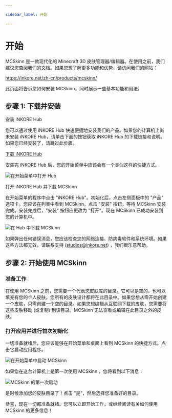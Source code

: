 ---

sidebar_label: 开始

---

# 开始

MCSkinn 是一款现代化的 Minecraft 3D 皮肤管理器/编辑器。在使用之前，我们建议您查阅我们的文档。如果您想了解更多功能和优势，请访问我们的网站：   

https://inkore.net/zh-cn/products/mcskinn/

此页面将告诉您如何安装 MCSkinn，同时展示一些基本功能和用法。

## 步骤 1: 下载并安装

安装 iNKORE Hub

您可以通过使用 iNKORE Hub 快速便捷地安装我们的产品。如果您的计算机上尚未安装 iNKORE Hub，请单击下面的按钮获取 iNKORE Hub 的下载链接和说明。如果您已经安装了，请跳过此步骤。

[下载 iNKORE Hub](https://inkore.net/hub-windows)

安装完 iNKORE Hub 后，您的开始菜单中应该会有一个类似这样的快捷方式。

![在开始菜单中打开 Hub](hub-in-start-menu.png)

打开 iNKORE Hub 并下载 MCSkinn

在开始菜单的程序中点击 "iNKORE Hub"。初始化后，点击左侧面板中的 "产品" 选项卡。您应该在列表中看到 MCSkinn。点击 "安装" 按钮，等待 MCSkinn 安装完成。安装完成后，"安装" 按钮应更改为 "打开"。现在 MCSkinn 已成功安装到您的计算机中。 

![在 Hub 中下载 MCSkinn](download-mcskinn-in-hub.png)

如果弹出任何错误消息，您应该检查您的网络连接、防病毒软件和系统环境。如果这些方法都无效，请联系支持 (studios@inkore.net) ，我们很乐意帮助。

## 步骤 2: 开始使用 MCSkinn

### 准备工作

在使用 MCSkinn 之前，您需要一个代表您皮肤库的目录。它可以是空的，也可以填充有您的个人皮肤。您所有的皮肤设计都将在此目录中。如果您想从零开始创建一个皮肤，只需创建一个空的目录。如果您想编辑从互联网下载的皮肤，您需要将这些皮肤移动 (或复制) 到该目录。MCSkinn 无法查看或编辑在此目录之外的皮肤。

### 打开应用并进行首次初始化

一切准备就绪后，您应该能够在开始菜单和桌面上看到 MCSkinn 的快捷方式。点击它启动应用程序。

![在开始菜单中启动 MCSkinn](start-mcskinn-in-start-menu.png)

如果您在这台计算机上是第一次使用 MCSkinn ，您将看到以下消息：

![MCSkinn 的第一次启动](mcskinn-first-run.png)

是时候添加您的皮肤目录了！点击 "是"，然后选择您准备好的目录。

恭喜，现在一切都准备就绪。您可以立即开始工作，或继续阅读有关如何使用 MCSkinn 的更多信息！
